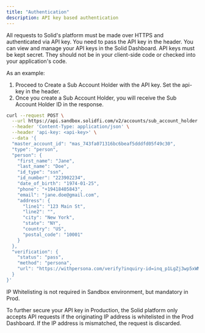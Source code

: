 ```yaml
---
title: "Authentication"
description: API key based authentication
---
```

All requests to Solid's platform must be made over HTTPS and authenticated via API key. You need to pass the API key in the header. You can view and manage your API keys in the Solid Dashboard. API keys must be kept secret. They should not be in your client-side code or checked into your application's code.

As an example:

1. Proceed to Create a Sub Account Holder with the API key. Set the api-key in the header.
2. Once you create a Sub Account Holder, you will receive the Sub Account Holder ID in the response.


```bash EXAMPLE
curl --request POST \
  --url https://api.sandbox.solidfi.com/v2/accounts/sub_account_holder \
  --header 'Content-Type: application/json' \
  --header 'api-key: <api-key>' \
  --data '{
  "master_account_id": "mas_743fa071316bc6beaf5dddfd05f49c30",
  "type": "person",
  "person": {
    "first_name": "Jane",
    "last_name": "Doe",
    "id_type": "ssn",
    "id_number": "223902234",
    "date_of_birth": "1974-01-25",
    "phone": "+19418405843",
    "email": "jane.doe@gmail.com",
    "address": {
      "line1": "123 Main St",
      "line2": "",
      "city": "New York",
      "state": "NY",
      "country": "US",
      "postal_code": "10001"
    }
  },
  "verification": {
    "status": "pass",
    "method": "persona",
    "url": "https://withpersona.com/verify?inquiry-id=inq_p1LgZj3wp5xWMk5XUhWAMrgV"
  }
}'
```

<Warning>IP Whitelisting is not required in Sandbox environment, but mandatory in Prod.</Warning>

To further secure your API key in Production, the Solid platform only accepts API requests if the originating IP address is whitelisted in the Prod Dashboard. If the IP address is mismatched, the request is discarded.